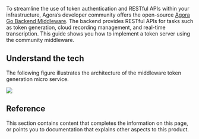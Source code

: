 
To streamline the use of token authentication and RESTful APIs within your infrastructure, Agora’s developer community offers the open-source [Agora Go Backend Middleware](https://github.com/AgoraIO-Community/agora-go-backend-middleware). The backend provides RESTful APIs for tasks such as token generation, cloud recording management, and real-time transcription. This guide shows you how to implement a token server using the community middleware.

## Understand the tech

The following figure illustrates the architecture of the middleware token generation micro service.

![](https://agora-doc.s3.us-east-1.amazonaws.com/images/common/middleware-token-generation.svg)


<MiddlewareSetup />

<MiddlewareTokenGeneration />

## Reference

This section contains content that completes the information on this page, or points you to documentation that explains other aspects to this product.

<TokenGenerationAPI />
